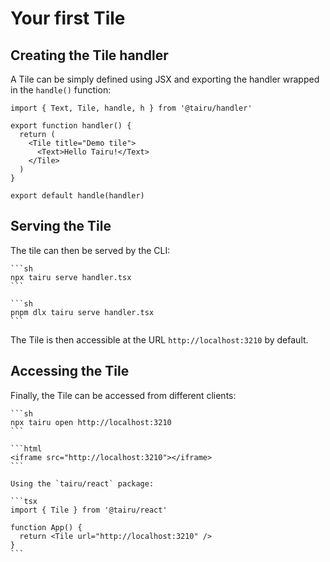 
# Your first Tile

## Creating the Tile handler

A Tile can be simply defined using JSX and exporting the handler wrapped in the `handle()` function:

```tsx handler.tsx
import { Text, Tile, handle, h } from '@tairu/handler'

export function handler() {
  return (
    <Tile title="Demo tile">
      <Text>Hello Tairu!</Text>
    </Tile>
  )
}

export default handle(handler)
```

## Serving the Tile

The tile can then be served by the CLI:

<Tabs groupId="package-manager">
  <TabItem value="npm" label="npm" default>
    
    ```sh
    npx tairu serve handler.tsx
    ```

  </TabItem>
  <TabItem value="pnpm">
  
    ```sh
    pnpm dlx tairu serve handler.tsx
    ```
  
  </TabItem>
</Tabs>

The Tile is then accessible at the URL `http://localhost:3210` by default.

## Accessing the Tile

Finally, the Tile can be accessed from different clients:

<Tabs groupId="client">
  <TabItem value="cli" label="Tairu CLI" default>
    
    ```sh
    npx tairu open http://localhost:3210
    ```

  </TabItem>
  <TabItem value="browser" label="Web browser embed">
  
    ```html
    <iframe src="http://localhost:3210"></iframe>
    ```
  
  </TabItem>
  <TabItem value="react" value="React embed">

    Using the `tairu/react` package:

    ```tsx
    import { Tile } from '@tairu/react'

    function App() {
      return <Tile url="http://localhost:3210" />
    }
    ```

  </TabItem>
</Tabs>
